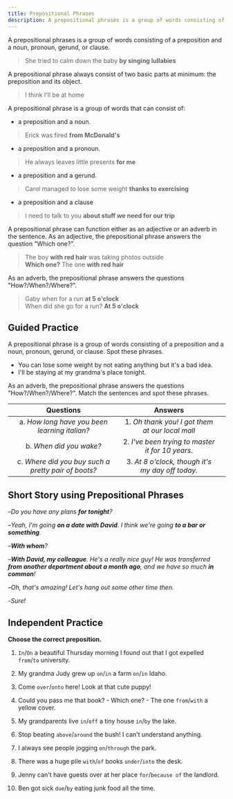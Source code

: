 ```yaml
---
title: Prepositional Phrases
description: A prepositional phrases is a group of words consisting of a preposition and a noun, pronoun, gerund, or clause.
---
```


A prepositional phrases is a group of words consisting of a preposition and a noun, pronoun, gerund, or clause.

> She tried to calm down the baby **by singing lullabies**

A prepositional phrase always consist of two basic parts at minimum: the preposition and its object.

> I think I'll be at <Asterisk label="preposition" /> home <Asterisk label="noun" />

A prepositional phrase is a group of words that can consist of:

- a preposition and a noun.

> Erick was fired **from McDonald's**

- a preposition and a pronoun.

> He always leaves little presents **for me**

- a preposition and a gerund.

> Carol managed to lose some weight **thanks to exercising**

- a preposition and a clause

> I need to talk to you **about stuff we need for our trip**

A prepositional phrase can function either as an adjective or an adverb in the sentence. As an adjective, the prepositional phrase answers the question "Which one?".

> The boy **with red hair** was taking photos outside  
> **Which one?** The one **with red hair**

As an adverb, the prepositional phrase answers the questions "How?/When?/Where?".

> Gaby when for a run **at 5 o'clock**  
> When did she go for a run? **At 5 o'clock**

## Guided Practice

<Sidenote mt={8}>
  A prepositional phrase is a group of words consisting of a preposition and a noun, pronoun,
  gerund, or clause. Spot these phrases.
</Sidenote>

- You can lose some weight by not eating anything but it's a bad idea. <InfoTooltip label="by not eating (preposition + gerund)" />
- I'll be staying at my grandma's place tonight. <InfoTooltip label="at my grandma's place (preposition + noun)" />

<Sidenote>
  As an adverb, the prepositional phrase answers the questions "How?/When?/Where?". Match the
  sentences and spot these phrases.
</Sidenote>

|                      Questions                      |                     Answers                      |                                                  |
| :-------------------------------------------------: | :----------------------------------------------: | :----------------------------------------------: |
|    a. _How long have you been learning italian?_    | 1. _Oh thank you! I got them at our local mall_  |   <InfoTooltip label="a, 2 (for 10 years)" />    |
|               b. _When did you wake?_               | 2. _I've been trying to master it for 10 years._ |   <InfoTooltip label="b, 3 (At 8 o'clock)" />    |
| c. _Where did you buy such a pretty pair of boots?_ | 3. _At 8 o'clock, though it's my day off today._ | <InfoTooltip label="c, 1 (At our local mall)" /> |

## Short Story using Prepositional Phrases

–_Do you have any plans **for tonight**?_

–_Yeah, I'm going **on a date with David**. I think we're going **to a bar or something**._

–_**With whom**?_

–_**With David, my colleague**. He's a really nice guy! He was transferred **from another department about a month ago**, and we have so much **in common**!_

–_Oh, that's amazing! Let's hang out some other time then._

-_Sure!_

## Independent Practice

**Choose the correct preposition.**

1. `In`/`On` a beautiful Thursday morning I found out that I got expelled `from`/`to` university. <InfoTooltip label="On, from" />

2. My grandma Judy grew up `on`/`in` a farm `on`/`in` Idaho. <InfoTooltip label="on, in" />

3. Come `over`/`onto` here! Look at that cute puppy! <InfoTooltip label="over" />

4. Could you pass me that book? - Which one? - The one `from`/`with` a yellow cover. <InfoTooltip label="with" />

5. My grandparents live `in`/`off` a tiny house `in`/`by` the lake. <InfoTooltip label="in, by" />

6. Stop beating `above`/`around` the bush! I can't understand anything. <InfoTooltip label="around" />

7. I always see people jogging `on`/`through` the park. <InfoTooltip label="through" />

8. There was a huge pile `with`/`of` books `under`/`into` the desk. <InfoTooltip label="of, under" />

9. Jenny can't have guests over at her place `for`/`because of` the landlord. <InfoTooltip label="because of" />

10. Ben got sick `due`/`by` eating junk food all the time. <InfoTooltip label="by" />

